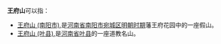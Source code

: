 '''王府山'''可以指：
*[[王府山_(南阳市)|王府山 (南阳市)]],是[[河南省|河南省]][[南阳市|南阳市]][[宛城区|宛城区]][[明朝|明朝时期]]藩王府花园中的一座假山。
*[[王府山_(叶县)|王府山 (叶县)]],是[[河南省|河南省]][[叶县|叶县]]的一座道教名山。
{{disambig|Cat=三字中國地名消歧義}}